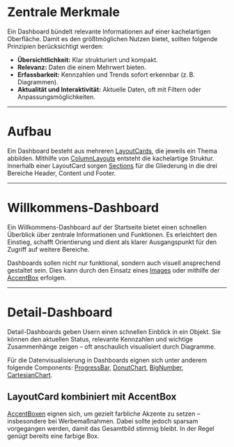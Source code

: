 # Zentrale Merkmale

Ein Dashboard bündelt relevante Informationen auf einer kachelartigen
Oberfläche. Damit es den größtmöglichen Nutzen bietet, sollten folgende
Prinzipien berücksichtigt werden:

- **Übersichtlichkeit:** Klar strukturiert und kompakt.
- **Relevanz:** Daten die einem Mehrwert bieten.
- **Erfassbarkeit:** Kennzahlen und Trends sofort erkennbar (z. B. Diagrammen).
- **Aktualität und Interaktivität:** Aktuelle Daten, oft mit Filtern oder
  Anpassungsmöglichkeiten.

---

# Aufbau

Ein Dashboard besteht aus mehreren
[LayoutCards](/03-components/structure/layout-card/overview), die jeweils ein Thema
abbilden. Mithilfe von [ColumnLayouts](/03-components/structure/column-layout/overview)
entsteht die kachelartige Struktur. Innerhalb einer LayoutCard sorgen
[Sections](/03-components/structure/section/overview) für die Gliederung in die drei
Bereiche Header, Content und Footer.

---

# Willkommens-Dashboard

Ein Willkommens-Dashboard auf der Startseite bietet einen schnellen Überblick
über zentrale Informationen und Funktionen. Es erleichtert den Einstieg, schafft
Orientierung und dient als klarer Ausgangspunkt für den Zugriff auf weitere
Bereiche.

<LiveCodeEditor example="dashboard" editorCollapsed bgColor="dark" />

Dashboards sollen nicht nur funktional, sondern auch visuell ansprechend
gestaltet sein. Dies kann durch den Einsatz eines
[Images](/03-components/content/image/overview) oder mithilfe der
[AccentBox](/03-components/structure/accent-box/overview) erfolgen.

---

# Detail-Dashboard

Detail-Dashboards geben Usern einen schnellen Einblick in ein Objekt. Sie können
den aktuellen Status, relevante Kennzahlen und wichtige Zusammenhänge zeigen –
oft anschaulich visualisiert durch Diagramme.

<LiveCodeEditor example="project-dashboard" editorCollapsed bgColor="dark" />

Für die Datenvisualisierung in Dashboards eignen sich unter anderem folgende
Components: [ProgressBar](/03-components/status/progress-bar/overview),
[DonutChart](/03-components/data-visualisation/donut-chart/overview),
[BigNumber](/03-components/data-visualisation/big-number/overview),
[CartesianChart](/03-components/data-visualisation/cartesian-chart/overview).

## LayoutCard kombiniert mit AccentBox

[AccentBoxen](/03-components/structure/accent-box/overview) eignen sich, um gezielt
farbliche Akzente zu setzen – insbesondere bei Werbemaßnahmen. Dabei sollte
jedoch sparsam vorgegangen werden, damit das Gesamtbild stimmig bleibt. In der
Regel genügt bereits eine farbige Box.

<LiveCodeEditor example="customer-dashboard" editorCollapsed bgColor="dark" />
